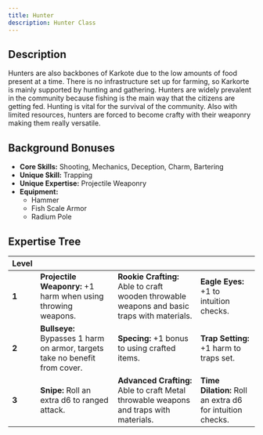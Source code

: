 ```yaml
---
title: Hunter
description: Hunter Class
---
```


## Description

Hunters are also backbones of Karkote due to the low amounts of food present at a time. There is no infrastructure set up for farming, so Karkorte is mainly supported by hunting and gathering. Hunters are widely prevalent in the community because fishing is the main way that the citizens are getting fed. Hunting is vital for the survival of the community. Also with limited resources, hunters are forced to become crafty with their weaponry making them really versatile.

## Background Bonuses
- **Core Skills:** Shooting, Mechanics, Deception, Charm, Bartering
- **Unique Skill:** Trapping
- **Unique Expertise:** Projectile Weaponry
- **Equipment:** 
    - Hammer
    - Fish Scale Armor
    - Radium Pole

## Expertise Tree

| **Level**   |  |  |  |
|-------------|-----------------------------------------------------------------------------|---------------------------------------------------------------------------------------------|-----------------------------------------------------------|
| **1**       | **Projectile Weaponry:** +1 harm when using throwing weapons.               | **Rookie Crafting:** Able to craft wooden throwable weapons and basic traps with materials. | **Eagle Eyes:** +1 to intuition checks.                   |
| **2**       | **Bullseye:** Bypasses 1 harm on armor, targets take no benefit from cover. | **Specing:** +1 bonus to using crafted items.                                               | **Trap Setting:** +1 harm to traps set.                   |
| **3**       | **Snipe:** Roll an extra d6 to ranged attack.                               | **Advanced Crafting:** Able to craft Metal throwable weapons and traps with materials.      | **Time Dilation:** Roll an extra d6 for intuition checks. |
